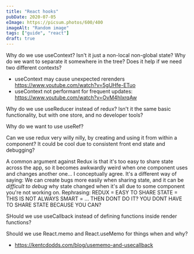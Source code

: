 ```yaml
---
title: "React hooks"
pubDate: 2020-07-05
eImage: https://picsum.photos/600/400
imageAlt: "Random image"
tags: ["guide", "react"]
draft: true
---
```


Why do we use useContext? Isn't it just a non-local non-global state? Why do we want to separate it somewhere in the tree? Does it help if we need two different contexts?
- useContext may cause unexpected rerenders https://www.youtube.com/watch?v=5gUHfe-ETuo
- useContext not performant for frequent updates: https://www.youtube.com/watch?v=OvM4hIxrqAw


Why do we use useReducer instead of redux? Isn't it the same basic functionality, but with one store, and no developer tools?

Why do we want to use useRef?

Can we use redux very willy nilly, by creating and using it from within a component? It could be cool due to consistent front end state and debugging?

A common argument against Redux is that it's too easy to share state across the app, so it becomes awkwardly weird when one component uses and changes another one... I conceptually agree. It's a different way of saying: We can create bugs more easily when sharing state, and it can be _difficult to debug_ why state changed when it's all due to some component you're not working on. Rephrasing: REDUX = EASY TO SHARE STATE = THIS IS NOT ALWAYS SMART = ... THEN DONT DO IT? YOU DONT HAVE TO SHARE STATE BECAUSE YOU CAN?

SHould we use useCallback instead of defining functions inside render functions?

Should we use React.memo and React.useMemo for things when and why?
- https://kentcdodds.com/blog/usememo-and-usecallback

